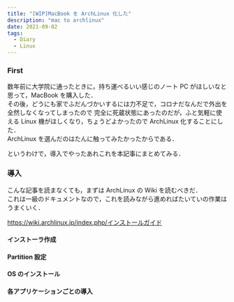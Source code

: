 ```yaml
---
title: "[WIP]MacBook を ArchLinux 化した"
description: "mac to archlinux"
date: 2021-09-02
tags:
  - Diary
  - Linux
---
```


### First

数年前に大学院に通ったときに，持ち運べるいい感じのノート PC がほしいなと思って，MacBook を購入した．  
その後，どうにも家でふだんづかいするには力不足で，コロナだなんだで外出を全然しなくなってしまったので
完全に死蔵状態にあったのだが，ふと気軽に使える Linux 機がほしくなり，ちょうどよかったので ArchLinux 化することにした．  
ArchLinux を選んだのはたんに触ってみたかったからである．

というわけで，導入でやったあれこれを本記事にまとめてみる．

### 導入

こんな記事を読まなくても，まずは ArchLinux の Wiki を読むべきだ．  
これは一級のドキュメントなので，これを読みながら進めればたいていの作業はうまくいく．

https://wiki.archlinux.jp/index.php/インストールガイド

#### インストーラ作成

#### Partition 設定

#### OS のインストール

#### 各アプリケーションごとの導入

